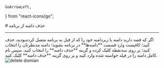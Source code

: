     GoArrowLeft,
} from "react-icons/go";


<Layout>
<Head>
<title>مستندات حذف دامنه از برنامه - لیارا</title>
<meta property="og:title" content="مستندات خدمات رایانش ابری لیارا" />
<meta property="og:description" content="مستندات مربوط به نحوه حذف دامنه از برنامه در لیارا"  />
<meta property="og:image" content="https://media.liara.ir/logos/liara-poster.jpg" />
</Head>
# حذف دامنه از برنامه

<hr className="mb-2" />
اگر که قصد دارید دامنه یا زیردامنه خود را که از قبل به برنامه متصل کرده‌بودید، حذف کنید؛ کافیست وارد قسمت **دامنه‌ها** در برنامه بشوید؛ دامنه مدنظرتان را انتخاب کنید؛ بر روی سه‌نقطه کلیک کرده و گزینه **حذف دامنه** را انتخاب کنید. سپس نام کامل دامنه را در فیلد خواسته شده وارد کنید و بر روی گزینه **حذف دامنه** کلیک کنید.

<div className="h-4" />
<img src="https://media.liara.ir/docs/delete-domain.gif" alt="delete domian"/>


</Layout>